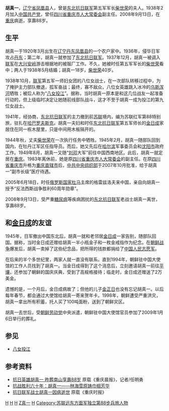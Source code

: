 '''胡真一'''{{BD|1920年|3月|2008年|9月13日|catIdx=H胡}}，[[辽宁省|辽宁省]][[凤凰县|凤凰县]]人，曾是[[东北抗日联军|东北抗日联军]]第五军军长[[柴世荣|柴世荣]]的夫人。1938年2月加入[[中国共产党|中国共产党]]，曾任[[四川省|四川省]][[重庆市|重庆市]][[人大常委会|人大常委会]]副主任。2008年9月13日，在[[重庆|重庆]]病逝，享壽88岁。

== 生平 ==
胡真一于1920年3月出生在[[辽宁|辽宁]][[丹东|丹东]][[凤凰县|凤凰县]]的一个农户家中。1936年，侵华日军攻占[[丹东|丹东]]；第二年，胡真一就参加了[[东北抗日联军|东北抗日联军]]。1937年12月，胡真一被调入[[东北抗日联军|联军]]在[[大兴安岭|大兴安岭]]游击根据地的被服厂工作。不久，她被时任第五军军长的[[柴世荣|柴世荣]]看中；两人于1938年5月结婚；胡真一18岁，[[柴世荣|柴世荣]]40岁。

1938年10月，[[东北抗日联军|联军]]第五军一师妇女团的八位女战士，在一次部队转移过程中，为了掩护主力部队撤退，孤军奋战；最终，寡不敌众，八位女英雄跳入冰冷的[[乌斯浑河|乌斯浑河]]牺牲；被后人称为“[[八女投江|八女投江]]”。据称，当时胡真一原本是和这几位战友一起准备行动的，但上级临时决定让她随前线部队战斗，这才不至于胡真一成为投江的第九位女战士。

1941年，经协商，[[东北抗日联军|东北抗日联军]]的主力撤到前[[苏联|苏联]]境内，编为苏联红军第88特别旅，驻扎在[[哈巴罗夫斯克|哈巴罗夫斯克]]。胡真一夫妇和时任[[东北抗日联军|东北抗日联军]]第五军师长的[[金日成|金日成]]家居住在同一栋木屋里，只是中间用木板隔开的。

1944年秋，丈夫[[柴世荣|柴世荣]]在一次执行任务中牺牲。1945年2月，胡真一随部队回到国内，在牡丹江军区任指导员。而后，她又先后在[[哈尔滨|哈尔滨]]军事委员会和[[沈阳市|沈阳市]]政府工作。1949年8月，胡真一又随“[[刘伯承|刘]][[邓小平|邓]]大军”前往中国西南地区。此后，胡真一就定居在[[重庆|重庆]]。1983年离休前，她是原[[四川省|四川省]][[重庆市|重庆市]][[人大常委会|人大常委会]]的副主任。在原[[四川省|四川省]][[重庆市|重庆市]]升格为[[重庆|重庆]][[直辖市|直辖市]]后，[[中共中央组织部|中共中央组织部]]于2007年10月批准，给于胡真一“副市长级”医疗待遇。

2005年6月18日，时任[[俄罗斯国家杜马|俄罗斯国家杜马]]主席的格雷兹洛夫来中国，亲自向胡真一授予“反法西斯战争胜利60周年勋章”。

2008年9月13日，受严重[[糖尿病|糖尿病]]等疾病困扰的[[东北抗日联军|东北抗日联军]]老战士胡真一离世，享壽88岁。

== 和[[金日成|金日成]]的友谊 ==
1945年，日军撤出中国东北后，胡真一就和老邻居[[金日成|金日成]]一家告别，随部队回国。据称，当时金日成还赠给胡真一半小瓶金子和一枚金戒指作为纪念。在[[朝鲜战争|朝鲜战争]]爆发后，胡真一卖掉了这些纪念品，把所得的钱款都捐给了[[中国人民志愿军|中国人民志愿军]]。

在后来的半个多世纪里，两家人就一直没有联系。直到1994年，朝鲜驻中国大使馆的工作人员找到了胡真一。当金日成得到了这个消息后，立刻邀请胡真一前往[[平壤|平壤]]，还参加了朝鲜的国庆庆典，受到了高规格接待；临走时，金日成还赠送了2万美金。

遗憾的是，一个月后，金日成病故了；但他的儿子[[金正日|金正日]]也没有忘记胡真一。以后每年春节，都会通过大使馆给胡真一寄来贺年卡。1998年，朝鲜遭受严重洪灾，胡真一拿出所有积蓄，托人买了100吨面粉，送到了朝鲜灾区。

胡真一去世后，受[[朝鲜劳动党|朝鲜劳动党]]中央派遣，朝鲜驻中国大使馆官员参加了2009年1月6日举行的葬礼。

== 参见 ==
*[[八女投江|八女投江]]

== 参考资料 ==
* [http://cqcb.cqnews.net/shownew/?id=38158 抗日英雄胡真一 昨葬南山享壽88岁]{{dead link|date=2018年4月 |bot=InternetArchiveBot |fix-attempted=yes }} 原载《重庆晨报》，记者/任明勇
* [http://news.163.com/05/0901/10/1SIB9APG0001124T.html 抗战胜利六十年：胡真一——林海雪原铸巾帼芳华]{{Dead link|date=2020年1月 |bot=InternetArchiveBot |fix-attempted=yes }}
* [http://news.sina.com.cn/c/p/2008-09-15/053416291858.shtml 抗日联军战士胡真一因病逝世] {{Wayback|url=http://news.sina.com.cn/c/p/2008-09-15/053416291858.shtml |date=20190724152935 }} 原载《重庆时报》

[[Category:中华人民共和国地方政府官员|H]]
[[Category:中华人民共和国女性政府官员|H]]
[[Category:中国共产党党员_(1938年入党)|H]]
[[Category:胡姓|Z真一]]
[[Category:丹东人|H]]
[[Category:苏联远东方面军独立第88步兵旅人物|Category:苏联远东方面军独立第88步兵旅人物]]